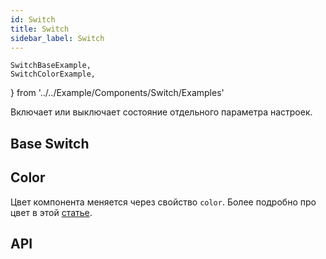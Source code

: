 ```yaml
---
id: Switch
title: Switch
sidebar_label: Switch
---
```


	SwitchBaseExample,
	SwitchColorExample,
} from '../../Example/Components/Switch/Examples'

Включает или выключает состояние отдельного параметра настроек.

## Base Switch

<SwitchBaseExample />

## Color

Цвет компонента меняется через свойство `color`. Более подробно про цвет в этой [статье](/docs/styles/color#props-color).

<SwitchColorExample />

## API

<ApiDoc name='Switch' />